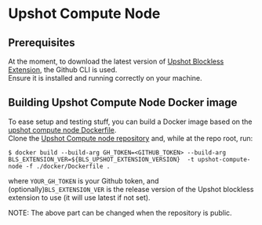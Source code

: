 # Upshot Compute Node

## Prerequisites

At the moment, to download the latest version of [Upshot Blockless Extension](upshot-blockless-extension), the Github CLI is used.  
Ensure it is installed and running correctly on your machine.

## Building Upshot Compute Node Docker image

To ease setup and testing stuff, you can build a Docker image based on the [upshot compute node Dockerfile](https://github.com/upshot-tech/upshot-compute-node/blob/main/docker/Dockerfile).  
Clone the [Upshot Compute node repository](https://github.com/upshot-tech/upshot-compute-node) and, while at the repo root, run:

```shell
$ docker build --build-arg GH_TOKEN=<GITHUB_TOKEN> --build-arg BLS_EXTENSION_VER=${BLS_UPSHOT_EXTENSION_VERSION}  -t upshot-compute-node -f ./docker/Dockerfile .
```

where `YOUR_GH_TOKEN` is your Github token, and (optionally)`BLS_EXTENSION_VER` is the release version of the Upshot blockless extension to use (it will use latest if not set).

NOTE: The above part can be changed when the repository is public.

